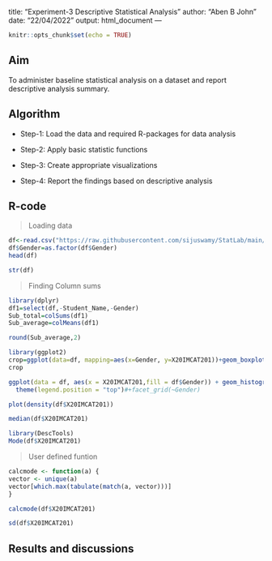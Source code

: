 title: "Experiment-3 Descriptive Statistical Analysis"
author: "Aben B John"
date: "22/04/2022"
output: html_document
---

```r
knitr::opts_chunk$set(echo = TRUE)
```

## Aim

To administer baseline statistical analysis on a dataset and report descriptive analysis summary.


## Algorithm

* Step-1: Load the data and required R-packages for data analysis

* Step-2: Apply basic statistic functions 

* Step-3: Create appropriate visualizations

* Step-4: Report the findings based on descriptive analysis

## R-code

>Loading data
```r
df<-read.csv("https://raw.githubusercontent.com/sijuswamy/StatLab/main/Dataset_1.csv",header = TRUE)
df$Gender=as.factor(df$Gender)
head(df)
```

```r
str(df)
```
> Finding Column sums
```r
library(dplyr)
df1=select(df,-Student_Name,-Gender)
Sub_total=colSums(df1)
Sub_average=colMeans(df1)
```
```r
round(Sub_average,2)
```
```r
library(ggplot2)
crop=ggplot(data=df, mapping=aes(x=Gender, y=X20IMCAT201))+geom_boxplot()+labs(x ="Gender", y = "Maths")
crop
```

```r
ggplot(data = df, aes(x = X20IMCAT201,fill = df$Gender)) + geom_histogram(binwidth = 15, fill = "seagreen",color = "red")+ 
  theme(legend.position = "top")#+facet_grid(~Gender)
```
```r
plot(density(df$X20IMCAT201))
```


```r
median(df$X20IMCAT201)
```



```r
library(DescTools)
Mode(df$X20IMCAT201)
```
>User defined funtion

```r
calcmode <- function(a) {  
vector <- unique(a)  
vector[which.max(tabulate(match(a, vector)))]  
}  
```
```r
calcmode(df$X20IMCAT201)
```
```r
sd(df$X20IMCAT201)
```


## Results and discussions
